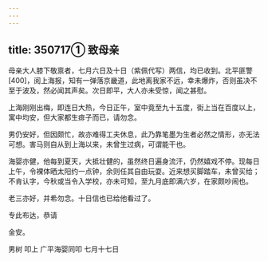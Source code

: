```yaml
---
---
---
```

title: 350717① 致母亲
---




母亲大人膝下敬禀者，七月六日及十日（紫佩代写）两信，均已收到。北平匪警[400]，阅上海报，知有一弹落京畿道，此地离我家不远，幸未爆炸，否则虽决不至于波及，然必闻其声矣。次日即平，大人亦未受惊，闻之甚慰。

上海刚刚出梅，即连日大热，今日正午，室中竟至九十五度，街上当在百度以上，寓中均安，但大家都生痱子而已，请勿念。

男仍安好，但因颇忙，故亦难得工夫休息，此乃靠笔墨为生者必然之情形，亦无法可想。害马则自从到上海以来，未曾生过病，可谓能干也。

海婴亦健，他每到夏天，大抵壮健的，虽然终日遍身流汗，仍然嬉戏不停。现每日上午，令裸体晒太阳约一点钟，余则任其自由玩耍。近来想买脚踏车，未曾买给；不肯认字，今秋或当令入学校，亦未可知，至九月底即满六岁，在家颇吵闹也。

老三亦好，并希勿念。十日信也已给他看过了。

专此布达，恭请

金安。

男树 叩上 广平海婴同叩 七月十七日
